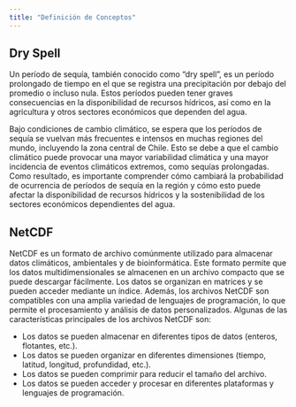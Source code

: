 ```yaml
---
title: "Definición de Conceptos"
---
```




## Dry Spell

Un período de sequía, también conocido como "dry spell", es un período prolongado de tiempo en el que se registra una precipitación por debajo del promedio o incluso nula. Estos períodos pueden tener graves consecuencias en la disponibilidad de recursos hídricos, así como en la agricultura y otros sectores económicos que dependen del agua.

Bajo condiciones de cambio climático, se espera que los períodos de sequía se vuelvan más frecuentes e intensos en muchas regiones del mundo, incluyendo la zona central de Chile. Esto se debe a que el cambio climático puede provocar una mayor variabilidad climática y una mayor incidencia de eventos climáticos extremos, como sequías prolongadas. Como resultado, es importante comprender cómo cambiará la probabilidad de ocurrencia de períodos de sequía en la región y cómo esto puede afectar la disponibilidad de recursos hídricos y la sostenibilidad de los sectores económicos dependientes del agua.


## NetCDF

NetCDF es un formato de archivo comúnmente utilizado para almacenar datos climáticos, ambientales y de bioinformática. Este formato permite que los datos multidimensionales se almacenen en un archivo compacto que se puede descargar fácilmente. Los datos se organizan en matrices y se pueden acceder mediante un índice. Además, los archivos NetCDF son compatibles con una amplia variedad de lenguajes de programación, lo que permite el procesamiento y análisis de datos personalizados. Algunas de las características principales de los archivos NetCDF son:

- Los datos se pueden almacenar en diferentes tipos de datos (enteros, flotantes, etc.).
- Los datos se pueden organizar en diferentes dimensiones (tiempo, latitud, longitud, profundidad, etc.).
- Los datos se pueden comprimir para reducir el tamaño del archivo.
- Los datos se pueden acceder y procesar en diferentes plataformas y lenguajes de programación.